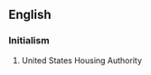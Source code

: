 ==English==

===Initialism===
{{rfc-header|Initialism}}
{{head|en|initialism}}

# {{label|en|US}} United States Housing Authority